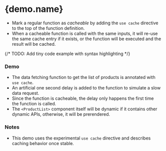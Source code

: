 

# {demo.name}

- Mark a regular function as _cacheable_ by adding the `use cache` directive to the top of the function definition.
- When a cacheable function is called with the same inputs, it will re-use the same cache entry if it exists, or the function will be executed and the result will be cached.

{/* TODO: Add tiny code example with syntax highlighting */}

### Demo

- The data fetching function to get the list of products is annotated with `use cache`.
- An artificial one second delay is added to the function to simulate a slow data request.
- Since the function is cacheable, the delay only happens the first time the function is called.
- The `<ProductList>` component itself will be dynamic if it contains other dynamic APIs, otherwise, it will be prerendered.

### Notes

- This demo uses the experimental `use cache` directive and describes caching behavior once stable.
